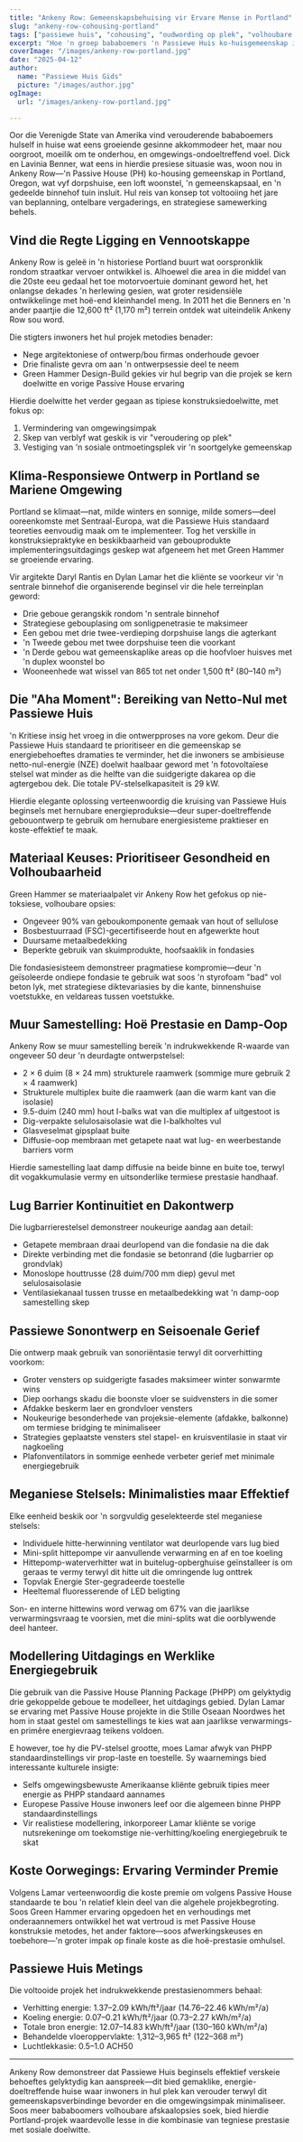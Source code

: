 ```yaml
---
title: "Ankeny Row: Gemeenskapsbehuising vir Ervare Mense in Portland"
slug: "ankeny-row-cohousing-portland"
tags: ["passiewe huis", "cohousing", "oudwording op plek", "volhoubare ontwerp", "net-nul energie"]
excerpt: "Hoe 'n groep bababoemers 'n Passiewe Huis ko-huisgemeenskap in Portland, Oregon, geskep het wat beide omgewingsvolhoubaarheid en die sosiale behoeftes van veroudering op plek aanspreek."
coverImage: "/images/ankeny-row-portland.jpg"
date: "2025-04-12"
author:
  name: "Passiewe Huis Gids"
  picture: "/images/author.jpg"
ogImage:
  url: "/images/ankeny-row-portland.jpg"

---
```

Oor die Verenigde State van Amerika vind verouderende bababoemers hulself in huise wat eens groeiende gesinne akkommodeer het, maar nou oorgroot, moeilik om te onderhou, en omgewings-ondoeltreffend voel. Dick en Lavinia Benner, wat eens in hierdie presiese situasie was, woon nou in Ankeny Row—'n Passive House (PH) ko-housing gemeenskap in Portland, Oregon, wat vyf dorpshuise, een loft woonstel, 'n gemeenskapsaal, en 'n gedeelde binnehof tuin insluit. Hul reis van konsep tot voltooiing het jare van beplanning, ontelbare vergaderings, en strategiese samewerking behels.

## Vind die Regte Ligging en Vennootskappe

Ankeny Row is geleë in 'n historiese Portland buurt wat oorspronklik rondom straatkar vervoer ontwikkel is. Alhoewel die area in die middel van die 20ste eeu gedaal het toe motorvoertuie dominant geword het, het onlangse dekades 'n herlewing gesien, wat groter residensiële ontwikkelinge met hoë-end kleinhandel meng. In 2011 het die Benners en 'n ander paartjie die 12,600 ft² (1,170 m²) terrein ontdek wat uiteindelik Ankeny Row sou word.

Die stigters inwoners het hul projek metodies benader:

- Nege argitektoniese of ontwerp/bou firmas onderhoude gevoer
- Drie finaliste gevra om aan 'n ontwerpsessie deel te neem
- Green Hammer Design-Build gekies vir hul begrip van die projek se kern doelwitte en vorige Passive House ervaring

Hierdie doelwitte het verder gegaan as tipiese konstruksiedoelwitte, met fokus op:

1. Vermindering van omgewingsimpak
2. Skep van verblyf wat geskik is vir "veroudering op plek"
3. Vestiging van 'n sosiale ontmoetingsplek vir 'n soortgelyke gemeenskap
## Klima-Responsiewe Ontwerp in Portland se Mariene Omgewing

Portland se klimaat—nat, milde winters en sonnige, milde somers—deel ooreenkomste met Sentraal-Europa, wat die Passiewe Huis standaard teoreties eenvoudig maak om te implementeer. Tog het verskille in konstruksiepraktyke en beskikbaarheid van gebouprodukte implementeringsuitdagings geskep wat afgeneem het met Green Hammer se groeiende ervaring.

Vir argitekte Daryl Rantis en Dylan Lamar het die kliënte se voorkeur vir 'n sentrale binnehof die organiserende beginsel vir die hele terreinplan geword:

- Drie geboue gerangskik rondom 'n sentrale binnehof
- Strategiese gebouplasing om sonligpenetrasie te maksimeer
- Een gebou met drie twee-verdieping dorpshuise langs die agterkant
- 'n Tweede gebou met twee dorpshuise teen die voorkant
- 'n Derde gebou wat gemeenskaplike areas op die hoofvloer huisves met 'n duplex woonstel bo
- Wooneenhede wat wissel van 865 tot net onder 1,500 ft² (80–140 m²)
## Die "Aha Moment": Bereiking van Netto-Nul met Passiewe Huis

'n Kritiese insig het vroeg in die ontwerpproses na vore gekom. Deur die Passiewe Huis standaard te prioritiseer en die gemeenskap se energiebehoeftes dramaties te verminder, het die inwoners se ambisieuse netto-nul-energie (NZE) doelwit haalbaar geword met 'n fotovoltaïese stelsel wat minder as die helfte van die suidgerigte dakarea op die agtergebou dek. Die totale PV-stelselkapasiteit is 29 kW.

Hierdie elegante oplossing verteenwoordig die kruising van Passiewe Huis beginsels met hernubare energieproduksie—deur super-doeltreffende gebouontwerp te gebruik om hernubare energiesisteme praktieser en koste-effektief te maak.

## Materiaal Keuses: Prioritiseer Gesondheid en Volhoubaarheid

Green Hammer se materiaalpalet vir Ankeny Row het gefokus op nie-toksiese, volhoubare opsies:

- Ongeveer 90% van geboukomponente gemaak van hout of sellulose
- Bosbestuurraad (FSC)-gecertifiseerde hout en afgewerkte hout
- Duursame metaalbedekking
- Beperkte gebruik van skuimprodukte, hoofsaaklik in fondasies

Die fondasiesisteem demonstreer pragmatiese kompromie—deur 'n geïsoleerde ondiepe fondasie te gebruik wat soos 'n styrofoam "bad" vol beton lyk, met strategiese diktevariasies by die kante, binnenshuise voetstukke, en veldareas tussen voetstukke.
## Muur Samestelling: Hoë Prestasie en Damp-Oop

Ankeny Row se muur samestelling bereik 'n indrukwekkende R-waarde van ongeveer 50 deur 'n deurdagte ontwerpstelsel:

- 2 × 6 duim (8 × 24 mm) strukturele raamwerk (sommige mure gebruik 2 × 4 raamwerk)
- Strukturele multiplex buite die raamwerk (aan die warm kant van die isolasie)
- 9.5-duim (240 mm) hout I-balks wat van die multiplex af uitgestoot is
- Dig-verpakte selulosaisolasie wat die I-balkholtes vul
- Glasveselmat gipsplaat buite
- Diffusie-oop membraan met getapete naat wat lug- en weerbestande barriers vorm

Hierdie samestelling laat damp diffusie na beide binne en buite toe, terwyl dit vogakkumulasie vermy en uitsonderlike termiese prestasie handhaaf.

## Lug Barrier Kontinuitiet en Dakontwerp

Die lugbarrierestelsel demonstreer noukeurige aandag aan detail:

- Getapete membraan draai deurlopend van die fondasie na die dak
- Direkte verbinding met die fondasie se betonrand (die lugbarrier op grondvlak)
- Monoslope houttrusse (28 duim/700 mm diep) gevul met selulosaisolasie
- Ventilasiekanaal tussen trusse en metaalbedekking wat 'n damp-oop samestelling skep
## Passiewe Sonontwerp en Seisoenale Gerief

Die ontwerp maak gebruik van sonoriëntasie terwyl dit oorverhitting voorkom:

- Groter vensters op suidgerigte fasades maksimeer winter sonwarmte wins
- Diep oorhangs skadu die boonste vloer se suidvensters in die somer
- Afdakke beskerm laer en grondvloer vensters
- Noukeurige besonderhede van projeksie-elemente (afdakke, balkonne) om termiese bridging te minimaliseer
- Strategies geplaatste vensters stel stapel- en kruisventilasie in staat vir nagkoeling
- Plafonventilators in sommige eenhede verbeter gerief met minimale energiegebruik

## Meganiese Stelsels: Minimalisties maar Effektief

Elke eenheid beskik oor 'n sorgvuldig geselekteerde stel meganiese stelsels:

- Individuele hitte-herwinning ventilator wat deurlopende vars lug bied
- Mini-split hittepompe vir aanvullende verwarming en af en toe koeling
- Hittepomp-waterverhitter wat in buitelug-opberghuise geïnstalleer is om geraas te vermy terwyl dit hitte uit die omringende lug onttrek
- Topvlak Energie Ster-gegradeerde toestelle
- Heeltemal fluoresserende of LED beligting

Son- en interne hittewins word verwag om 67% van die jaarlikse verwarmingsvraag te voorsien, met die mini-splits wat die oorblywende deel hanteer.
## Modellering Uitdagings en Werklike Energiegebruik

Die gebruik van die Passive House Planning Package (PHPP) om gelyktydig drie gekoppelde geboue te modelleer, het uitdagings gebied. Dylan Lamar se ervaring met Passive House projekte in die Stille Oseaan Noordwes het hom in staat gestel om samestellings te kies wat aan jaarlikse verwarmings- en primêre energievraag teikens voldoen.

E however, toe hy die PV-stelsel grootte, moes Lamar afwyk van PHPP standaardinstellings vir prop-laste en toestelle. Sy waarnemings bied interessante kulturele insigte:

- Selfs omgewingsbewuste Amerikaanse kliënte gebruik tipies meer energie as PHPP standaard aannames
- Europese Passive House inwoners leef oor die algemeen binne PHPP standaardinstellings
- Vir realistiese modellering, inkorporeer Lamar kliënte se vorige nutsrekeninge om toekomstige nie-verhitting/koeling energiegebruik te skat

## Koste Oorwegings: Ervaring Verminder Premie

Volgens Lamar verteenwoordig die koste premie om volgens Passive House standaarde te bou 'n relatief klein deel van die algehele projekbegroting. Soos Green Hammer ervaring opgedoen het en verhoudings met onderaannemers ontwikkel het wat vertroud is met Passive House konstruksie metodes, het ander faktore—soos afwerkingskeuses en toebehore—'n groter impak op finale koste as die hoë-prestasie omhulsel.
## Passiewe Huis Metings

Die voltooide projek het indrukwekkende prestasienommers behaal:

- Verhitting energie: 1.37–2.09 kWh/ft²/jaar (14.76–22.46 kWh/m²/a)
- Koeling energie: 0.07–0.21 kWh/ft²/jaar (0.73–2.27 kWh/m²/a)
- Totale bron energie: 12.07–14.83 kWh/ft²/jaar (130–160 kWh/m²/a)
- Behandelde vloeroppervlakte: 1,312–3,965 ft² (122–368 m²)
- Luchtlekkasie: 0.5–1.0 ACH50

---

Ankeny Row demonstreer dat Passiewe Huis beginsels effektief verskeie behoeftes gelyktydig kan aanspreek—dit bied gemaklike, energie-doeltreffende huise waar inwoners in hul plek kan verouder terwyl dit gemeenskapsverbindinge bevorder en die omgewingsimpak minimaliseer. Soos meer bababoomers volhoubare afskaalopsies soek, bied hierdie Portland-projek waardevolle lesse in die kombinasie van tegniese prestasie met sosiale doelwitte.
